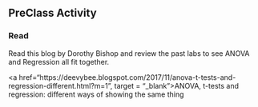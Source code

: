 ## PreClass Activity

### Read

Read this blog by Dorothy Bishop and review the past labs to see ANOVA and Regression all fit together.

<a href="https://deevybee.blogspot.com/2017/11/anova-t-tests-and-regression-different.html?m=1", target = "_blank">ANOVA, t-tests and regression: different ways of showing the same thing</a>